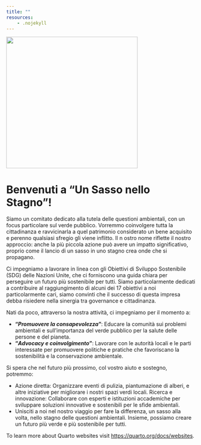 ```yaml
---
title: ""
resources:
    - .nojekyll
---
```

![](assets/img/logo_USNS.jpeg){height=350}




# **Benvenuti a "Un Sasso nello Stagno"!**

Siamo un comitato dedicato alla tutela delle questioni ambientali, con un focus particolare sul verde pubblico. Vorremmo coinvolgere tutta la cittadinanza e ravvicinarla a quel patrimonio considerato un bene acquisito e perenno qualsiasi sfregio gli viene inflitto.  Il n
ostro nome riflette il nostro approccio: anche la più piccola azione può avere un impatto significativo, proprio come il lancio di un sasso in uno stagno crea onde che si propagano.

Ci impegniamo a lavorare in linea con gli Obiettivi di Sviluppo Sostenibile (SDG) delle Nazioni Unite, che ci forniscono una guida chiara per perseguire un futuro più sostenibile per tutti. Siamo particolarmente dedicati a contribuire al raggiungimento di alcuni dei 17 obiettivi a noi particolarmente cari, siamo convinti che il successo di questa impresa debba risiedere nella sinergia tra governance e cittadinanza.

Nati da poco, attraverso la nostra attività, ci impegniamo per il momento a:

- **"*Promuovere la consapevolezza*"**: Educare la comunità sui problemi ambientali e sull'importanza del verde pubblico per la salute delle persone e del pianeta.
- **"*Advocacy e coinvolgimento*"**: Lavorare con le autorità locali e le parti interessate per promuovere politiche e pratiche che favoriscano la sostenibilità e la conservazione ambientale.

Si spera che nel futuro più prossimo, col vostro aiuto e sostegno, potremmo:

- Azione diretta: Organizzare eventi di pulizia, piantumazione di alberi, e altre iniziative per migliorare i nostri spazi verdi locali.
Ricerca e innovazione: Collaborare con esperti e istituzioni accademiche per sviluppare soluzioni innovative e sostenibili per le sfide ambientali.
- Unisciti a noi nel nostro viaggio per fare la differenza, un sasso alla volta, nello stagno delle questioni ambientali. Insieme, possiamo creare un futuro più verde e più sostenibile per tutti.






[]: # (This is a comment)

[]: # "And this is a comment"

[]: # 'Also this is a comment'

[//]: # (Yet another comment)

[comment]: # (Still another comment)

<!-- 
![logo](https://assets.digitalocean.com/articles/alligator/boo.svg "a title")
-->

To learn more about Quarto websites visit <https://quarto.org/docs/websites>.
